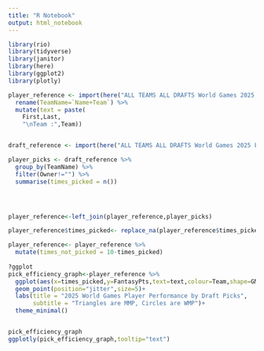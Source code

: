 ```yaml
---
title: "R Notebook"
output: html_notebook
---
```




```r
library(rio)
library(tidyverse)
library(janitor)
library(here)
library(ggplot2)
library(plotly)

```

```r
player_reference <- import(here("ALL TEAMS ALL DRAFTS World Games 2025 Fantasy League Tracker - Player List.csv")) %>% 
  rename(TeamName=`Name+Team`) %>% 
  mutate(text = paste(
    First,Last,
    "\nTeam :",Team))


draft_reference <- import(here("ALL TEAMS ALL DRAFTS World Games 2025 Fantasy League Tracker - Copy of Player List.csv"))

player_picks <- draft_reference %>% 
  group_by(TeamName) %>% 
  filter(Owner!="") %>% 
  summarise(times_picked = n())




player_reference<-left_join(player_reference,player_picks) 

player_reference$times_picked<- replace_na(player_reference$times_picked,0) 

player_reference<- player_reference %>% 
  mutate(times_not_picked = 10-times_picked)
  
?ggplot
pick_efficiency_graph<-player_reference %>% 
  ggplot(aes(x=times_picked,y=FantasyPts,text=text,colour=Team,shape=GM)) +
  geom_point(position="jitter",size=5)+
  labs(title = "2025 World Games Player Performance by Draft Picks",
       subtitle = "Triangles are MMP, Circles are WMP")+
  theme_minimal()


pick_efficiency_graph
ggplotly(pick_efficiency_graph,tooltip="text")


```

